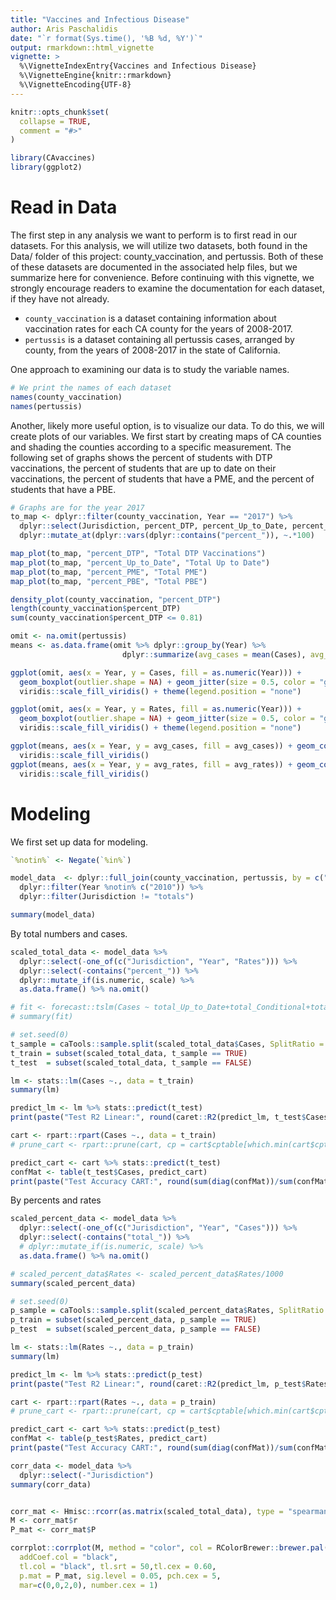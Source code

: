 ```yaml
---
title: "Vaccines and Infectious Disease"
author: Aris Paschalidis
date: "`r format(Sys.time(), '%B %d, %Y')`"
output: rmarkdown::html_vignette
vignette: >
  %\VignetteIndexEntry{Vaccines and Infectious Disease}
  %\VignetteEngine{knitr::rmarkdown}
  %\VignetteEncoding{UTF-8}
---
```


```r
knitr::opts_chunk$set(
  collapse = TRUE,
  comment = "#>"
)
```

```r
library(CAvaccines)
library(ggplot2)
```

# Read in Data
The first step in any analysis we want to perform is to first read in our datasets.
For this analysis, we will utilize two datasets, both found in the Data/ folder
of this project: county_vaccination, and pertussis. Both of these of these datasets
are documented in the associated help files, but we summarize here for convenience.
Before continuing with this vignette, we strongly encourage readers to examine the
documentation for each dataset, if they have not already.

* `county_vaccination` is a dataset containing information about vaccination rates
for each CA county for the years of 2008-2017.
* `pertussis` is a dataset containing all pertussis cases, arranged by county, from
the years of 2008-2017 in the state of California.

One approach to examining our data is to study the variable names. 

```r
# We print the names of each dataset
names(county_vaccination)
names(pertussis)
```

Another, likely more useful option, is to visualize our data. To do this, we 
will create plots of our variables. We first start by creating maps of CA counties
and shading the counties according to a specific measurement. The following set
of graphs shows the percent of students with DTP vaccinations, the percent
of students that are up to date on their vaccinations, the percent of students
that have a PME, and the percent of students that have a PBE.

```r
# Graphs are for the year 2017
to_map <- dplyr::filter(county_vaccination, Year == "2017") %>%
  dplyr::select(Jurisdiction, percent_DTP, percent_Up_to_Date, percent_PME, percent_PBE) %>%
  dplyr::mutate_at(dplyr::vars(dplyr::contains("percent_")), ~.*100)

map_plot(to_map, "percent_DTP", "Total DTP Vaccinations")
map_plot(to_map, "percent_Up_to_Date", "Total Up to Date")
map_plot(to_map, "percent_PME", "Total PME")
map_plot(to_map, "percent_PBE", "Total PBE")

density_plot(county_vaccination, "percent_DTP")
length(county_vaccination$percent_DTP)
sum(county_vaccination$percent_DTP <= 0.81)
```

```r
omit <- na.omit(pertussis)
means <- as.data.frame(omit %>% dplyr::group_by(Year) %>% 
                         dplyr::summarize(avg_cases = mean(Cases), avg_rates = mean(Rates)))

ggplot(omit, aes(x = Year, y = Cases, fill = as.numeric(Year))) + 
  geom_boxplot(outlier.shape = NA) + geom_jitter(size = 0.5, color = "gray40") +
  viridis::scale_fill_viridis() + theme(legend.position = "none")

ggplot(omit, aes(x = Year, y = Rates, fill = as.numeric(Year))) + 
  geom_boxplot(outlier.shape = NA) + geom_jitter(size = 0.5, color = "gray40") +
  viridis::scale_fill_viridis() + theme(legend.position = "none")

ggplot(means, aes(x = Year, y = avg_cases, fill = avg_cases)) + geom_col() + theme(legend.position = "none") + 
  viridis::scale_fill_viridis()
ggplot(means, aes(x = Year, y = avg_rates, fill = avg_rates)) + geom_col() + theme(legend.position = "none") + 
  viridis::scale_fill_viridis()
```

# Modeling
We first set up data for modeling.
```r
`%notin%` <- Negate(`%in%`)

model_data  <- dplyr::full_join(county_vaccination, pertussis, by = c("Jurisdiction", "Year")) %>% 
  dplyr::filter(Year %notin% c("2010")) %>%
  dplyr::filter(Jurisdiction != "totals")

summary(model_data)
```

By total numbers and cases.
```r
scaled_total_data <- model_data %>% 
  dplyr::select(-one_of(c("Jurisdiction", "Year", "Rates"))) %>%
  dplyr::select(-contains("percent_")) %>%
  dplyr::mutate_if(is.numeric, scale) %>% 
  as.data.frame() %>% na.omit()

# fit <- forecast::tslm(Cases ~ total_Up_to_Date+total_Conditional+total_PME+total_PBE+total_DTP+total_Polio+total_MMR+total_HepB+total_Var+trend, data=ts(scaled_total_data))
# summary(fit)

# set.seed(0)
t_sample = caTools::sample.split(scaled_total_data$Cases, SplitRatio = 0.7)
t_train = subset(scaled_total_data, t_sample == TRUE)
t_test  = subset(scaled_total_data, t_sample == FALSE)

lm <- stats::lm(Cases ~., data = t_train)
summary(lm)

predict_lm <- lm %>% stats::predict(t_test)
print(paste("Test R2 Linear:", round(caret::R2(predict_lm, t_test$Cases), 4)))

cart <- rpart::rpart(Cases ~., data = t_train)
# prune_cart <- rpart::prune(cart, cp = cart$cptable[which.min(cart$cptable[,"xerror"]),"CP"])

predict_cart <- cart %>% stats::predict(t_test)
confMat <- table(t_test$Cases, predict_cart)
print(paste("Test Accuracy CART:", round(sum(diag(confMat))/sum(confMat), 4)))
```

By percents and rates
```r
scaled_percent_data <- model_data %>% 
  dplyr::select(-one_of(c("Jurisdiction", "Year", "Cases"))) %>%
  dplyr::select(-contains("total_")) %>%
  # dplyr::mutate_if(is.numeric, scale) %>%
  as.data.frame() %>% na.omit()

# scaled_percent_data$Rates <- scaled_percent_data$Rates/1000
summary(scaled_percent_data)

# set.seed(0)
p_sample = caTools::sample.split(scaled_percent_data$Rates, SplitRatio = 0.8)
p_train = subset(scaled_percent_data, p_sample == TRUE)
p_test  = subset(scaled_percent_data, p_sample == FALSE)

lm <- stats::lm(Rates ~., data = p_train)
summary(lm)

predict_lm <- lm %>% stats::predict(p_test)
print(paste("Test R2 Linear:", round(caret::R2(predict_lm, p_test$Rates), 4)))

cart <- rpart::rpart(Rates ~., data = p_train)
# prune_cart <- rpart::prune(cart, cp = cart$cptable[which.min(cart$cptable[,"xerror"]),"CP"])

predict_cart <- cart %>% stats::predict(p_test)
confMat <- table(p_test$Rates, predict_cart)
print(paste("Test Accuracy CART:", round(sum(diag(confMat))/sum(confMat), 4)))
```


```r
corr_data <- model_data %>% 
  dplyr::select(-"Jurisdiction")
summary(corr_data)


corr_mat <- Hmisc::rcorr(as.matrix(scaled_total_data), type = "spearman")
M <- corr_mat$r
P_mat <- corr_mat$P

corrplot::corrplot(M, method = "color", col = RColorBrewer::brewer.pal(n=8, name="PuBu"),
  addCoef.col = "black",
  tl.col = "black", tl.srt = 50,tl.cex = 0.60,
  p.mat = P_mat, sig.level = 0.05, pch.cex = 5,
  mar=c(0,0,2,0), number.cex = 1)
```



